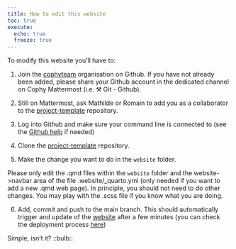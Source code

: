 ```yaml
---
title: How to edit this website
toc: true
execute: 
  echo: true
  freeze: true
---
```


To modify this website you'll have to:

1. Join the [cophyteam](https://github.com/cophyteam) organisation on Github. If you have not already been added, please share your Github account in the dedicated channel on Cophy Mattermost (i.e. ⚒️ Git - Github).

2. Still on Mattermost, ask Mathilde or Romain to add you as a collaborator to the [project-template](https://github.com/cophyteam/project-template) repository.

3. Log into Github and make sure your command line is connected to (see the [Github help](/help_github.html) if needed)

4. Clone the [project-template](https://github.com/cophyteam/project-template) repository.

5. Make the change you want to do in the `website` folder. 

::: {.alert .alert-dismissible .alert-warning} 
Please only edit the .qmd files within the `website` folder and the website->navbar area of the file .website/_quarto.yml (only needed if you want to add a new .qmd web page). 
In principle, you should not need to do other changes. You may play with the .scss file if you know what you are doing.
:::

6. Add, commit and push to the main branch. This should automatically trigger and update of the [website](https://cophyteam.github.io/project-template) after a few minutes (you can check the deployment process [here](https://github.com/cophyteam/project-template/actions))


Simple, isn't it? ::bulb::
